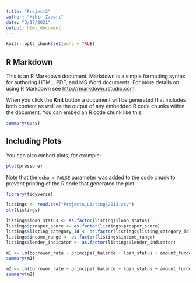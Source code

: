 ```yaml
---
title: "Project2"
author: "Mihir Zaveri"
date: "3/17/2021"
output: html_document
---
```


```r
knitr::opts_chunk$set(echo = TRUE)
```

## R Markdown

This is an R Markdown document. Markdown is a simple formatting syntax for authoring HTML, PDF, and MS Word documents. For more details on using R Markdown see <http://rmarkdown.rstudio.com>.

When you click the **Knit** button a document will be generated that includes both content as well as the output of any embedded R code chunks within the document. You can embed an R code chunk like this:

```r
summary(cars)
```

## Including Plots

You can also embed plots, for example:

```r
plot(pressure)
```

Note that the `echo = FALSE` parameter was added to the code chunk to prevent printing of the R code that generated the plot.
```r
library(tidyverse)
```


```r
listings <- read.csv("ProjectA_Listings2013.csv")
str(listings)
```
```r
listings$loan_status <- as.factor(listings$loan_status)
listings$prosper_score <- as.factor(listings$prosper_score)
listings$listing_category_id <- as.factor(listings$listing_category_id)
listings$income_range <- as.factor(listings$income_range)
listings$lender_indicator <- as.factor(listings$lender_indicator)
```
```r
m1 <- lm(borrower_rate ~ principal_balance + loan_status + amount_funded + prosper_rating + listing_monthly_payment + prosper_score + listing_category_id + income_range + stated_monthly_income + employment_status_description + occupation + months_employed + lender_indicator + monthly_debt + current_delinquencies + delinquencies_last7_years + credit_lines_last7_years + inquiries_last6_months + amount_delinquent + current_credit_lines + open_credit_lines + bankcard_utilization + total_open_revolving_accounts + installment_balance + real_estate_balance + revolving_balance + real_estate_payment + revolving_available_percent + total_inquiries + total_trade_items + satisfactory_accounts + now_delinquent_derog + was_delinquent_derog + delinquencies_over30_days + delinquencies_over60_days + delinquencies_over90_days + is_homeowner, data = listings)
summary(m1)
```
```r
m2 <- lm(borrower_rate ~ principal_balance + loan_status + amount_funded + prosper_rating + listing_monthly_payment + stated_monthly_income + employment_status_description + occupation +  lender_indicator + inquiries_last6_months + amount_delinquent + current_credit_lines + open_credit_lines + bankcard_utilization + total_open_revolving_accounts + real_estate_balance + revolving_balance + revolving_available_percent + total_inquiries + delinquencies_over30_days + is_homeowner, data = listings)
summary(m2)
```

